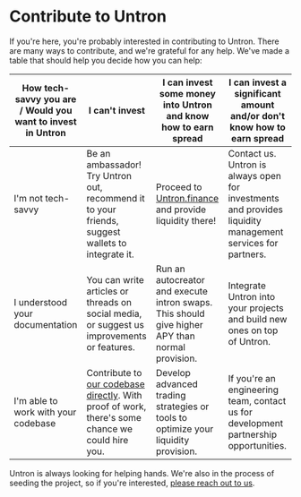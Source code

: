 # Contribute to Untron

If you're here, you're probably interested in contributing to Untron. There are many ways to contribute, and we're grateful for any help. We've made a table that should help you decide how you can help:

| How tech-savvy you are / Would you want to invest in Untron | I can't invest                                                                                                                       | I can invest some money into Untron and know how to earn spread                                 | I can invest a significant amount and/or don't know how to earn spread                                     |
| ----------------------------------------------------------- | ------------------------------------------------------------------------------------------------------------------------------------ | ----------------------------------------------------------------------------------------------- | ---------------------------------------------------------------------------------------------------------- |
| I'm not tech-savvy                                          | Be an ambassador! Try Untron out, recommend it to your friends, suggest wallets to integrate it.                                     | Proceed to [Untron.finance](https://untron.finance) and provide liquidity there!                | Contact us. Untron is always open for investments and provides liquidity management services for partners. |
| I understood your documentation                             | You can write articles or threads on social media, or suggest us improvements or features.                                           | Run an autocreator and execute intron swaps. This should give higher APY than normal provision. | Integrate Untron into your projects and build new ones on top of Untron.                                   |
| I'm able to work with your codebase                         | Contribute to [our codebase directly](https://github.com/ultrasoundlabs). With proof of work, there's some chance we could hire you. | Develop advanced trading strategies or tools to optimize your liquidity provision.              | If you're an engineering team, contact us for development partnership opportunities.                       |

Untron is always looking for helping hands. We're also in the process of seeding the project, so if you're interested, [please reach out to us](/navigation#our-team).
